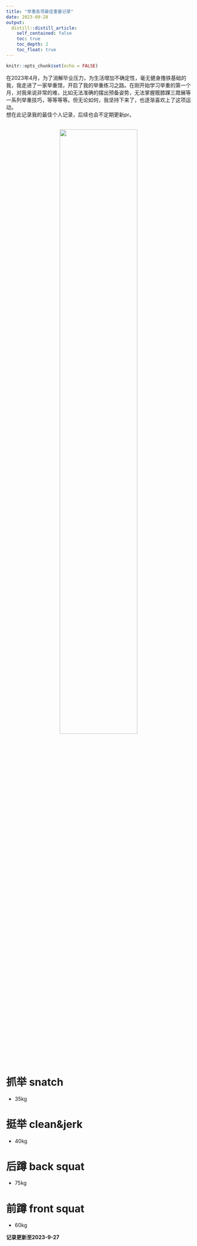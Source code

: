 ```yaml
---
title: "举重各项最佳重量记录"
date: 2023-09-28
output:
  distill::distill_article:
    self_contained: false
    toc: true
    toc_depth: 2
    toc_float: true
---
```


<!-- have to knit first if .Rmd --> 
<style type="text/css">

pred {
  color: red;
  font-weight: bold;
}

pblue {
  color: blue;
  font-weight: bold;
}

</style>


```r
knitr::opts_chunk$set(echo = FALSE)
```

在2023年4月，为了消解毕业压力，为生活增加不确定性，毫无健身撸铁基础的我，我走进了一家举重馆，开启了我的举重练习之路。在刚开始学习举重的第一个月，对我来说非常的难，比如无法准确的摆出预备姿势，无法掌握髋膝踝三蹬展等一系列举重技巧，等等等等。但无论如何，我坚持下来了，也逐渐喜欢上了这项运动。  
想在此记录我的最佳个人记录，后续也会不定期更新pr。

<br>
<center>
![](./image1.jpeg){width=65%}
</center>

# 抓举 snatch  
- 35kg  

# 挺举 clean&jerk  
- 40kg  

# 后蹲 back squat  
- 75kg  

# 前蹲 front squat
- 60kg


**记录更新至2023-9-27**




